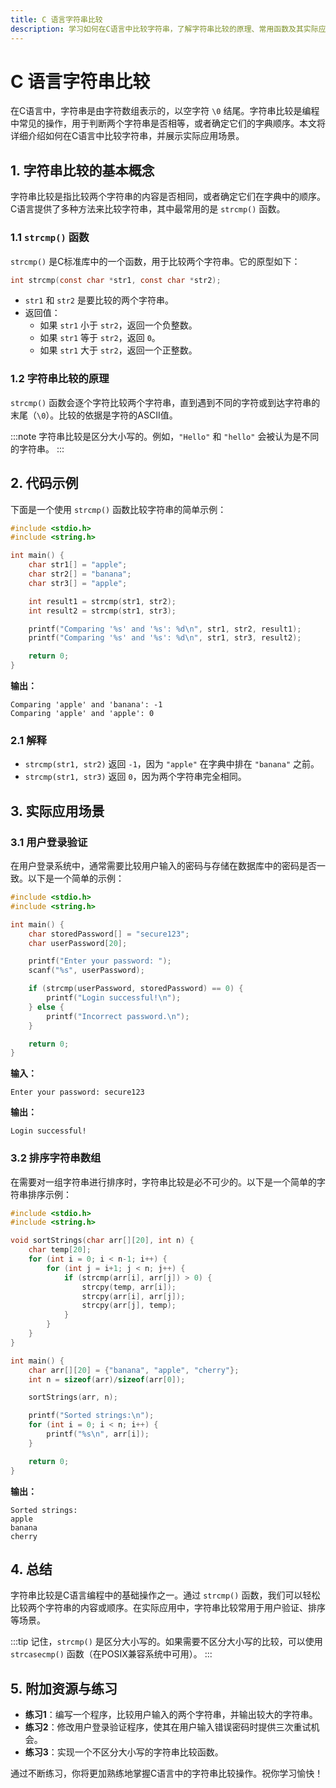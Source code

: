 ```yaml
---
title: C 语言字符串比较
description: 学习如何在C语言中比较字符串，了解字符串比较的原理、常用函数及其实际应用场景。
---
```


# C 语言字符串比较

在C语言中，字符串是由字符数组表示的，以空字符 `\0` 结尾。字符串比较是编程中常见的操作，用于判断两个字符串是否相等，或者确定它们的字典顺序。本文将详细介绍如何在C语言中比较字符串，并展示实际应用场景。

## 1. 字符串比较的基本概念

字符串比较是指比较两个字符串的内容是否相同，或者确定它们在字典中的顺序。C语言提供了多种方法来比较字符串，其中最常用的是 `strcmp()` 函数。

### 1.1 `strcmp()` 函数

`strcmp()` 是C标准库中的一个函数，用于比较两个字符串。它的原型如下：

```c
int strcmp(const char *str1, const char *str2);
```

- `str1` 和 `str2` 是要比较的两个字符串。
- 返回值：
  - 如果 `str1` 小于 `str2`，返回一个负整数。
  - 如果 `str1` 等于 `str2`，返回 `0`。
  - 如果 `str1` 大于 `str2`，返回一个正整数。

### 1.2 字符串比较的原理

`strcmp()` 函数会逐个字符比较两个字符串，直到遇到不同的字符或到达字符串的末尾（`\0`）。比较的依据是字符的ASCII值。

:::note
字符串比较是区分大小写的。例如，`"Hello"` 和 `"hello"` 会被认为是不同的字符串。
:::

## 2. 代码示例

下面是一个使用 `strcmp()` 函数比较字符串的简单示例：

```c
#include <stdio.h>
#include <string.h>

int main() {
    char str1[] = "apple";
    char str2[] = "banana";
    char str3[] = "apple";

    int result1 = strcmp(str1, str2);
    int result2 = strcmp(str1, str3);

    printf("Comparing '%s' and '%s': %d\n", str1, str2, result1);
    printf("Comparing '%s' and '%s': %d\n", str1, str3, result2);

    return 0;
}
```

**输出：**
```
Comparing 'apple' and 'banana': -1
Comparing 'apple' and 'apple': 0
```

### 2.1 解释

- `strcmp(str1, str2)` 返回 `-1`，因为 `"apple"` 在字典中排在 `"banana"` 之前。
- `strcmp(str1, str3)` 返回 `0`，因为两个字符串完全相同。

## 3. 实际应用场景

### 3.1 用户登录验证

在用户登录系统中，通常需要比较用户输入的密码与存储在数据库中的密码是否一致。以下是一个简单的示例：

```c
#include <stdio.h>
#include <string.h>

int main() {
    char storedPassword[] = "secure123";
    char userPassword[20];

    printf("Enter your password: ");
    scanf("%s", userPassword);

    if (strcmp(userPassword, storedPassword) == 0) {
        printf("Login successful!\n");
    } else {
        printf("Incorrect password.\n");
    }

    return 0;
}
```

**输入：**
```
Enter your password: secure123
```

**输出：**
```
Login successful!
```

### 3.2 排序字符串数组

在需要对一组字符串进行排序时，字符串比较是必不可少的。以下是一个简单的字符串排序示例：

```c
#include <stdio.h>
#include <string.h>

void sortStrings(char arr[][20], int n) {
    char temp[20];
    for (int i = 0; i < n-1; i++) {
        for (int j = i+1; j < n; j++) {
            if (strcmp(arr[i], arr[j]) > 0) {
                strcpy(temp, arr[i]);
                strcpy(arr[i], arr[j]);
                strcpy(arr[j], temp);
            }
        }
    }
}

int main() {
    char arr[][20] = {"banana", "apple", "cherry"};
    int n = sizeof(arr)/sizeof(arr[0]);

    sortStrings(arr, n);

    printf("Sorted strings:\n");
    for (int i = 0; i < n; i++) {
        printf("%s\n", arr[i]);
    }

    return 0;
}
```

**输出：**
```
Sorted strings:
apple
banana
cherry
```

## 4. 总结

字符串比较是C语言编程中的基础操作之一。通过 `strcmp()` 函数，我们可以轻松比较两个字符串的内容或顺序。在实际应用中，字符串比较常用于用户验证、排序等场景。

:::tip
记住，`strcmp()` 是区分大小写的。如果需要不区分大小写的比较，可以使用 `strcasecmp()` 函数（在POSIX兼容系统中可用）。
:::

## 5. 附加资源与练习

- **练习1**：编写一个程序，比较用户输入的两个字符串，并输出较大的字符串。
- **练习2**：修改用户登录验证程序，使其在用户输入错误密码时提供三次重试机会。
- **练习3**：实现一个不区分大小写的字符串比较函数。

通过不断练习，你将更加熟练地掌握C语言中的字符串比较操作。祝你学习愉快！